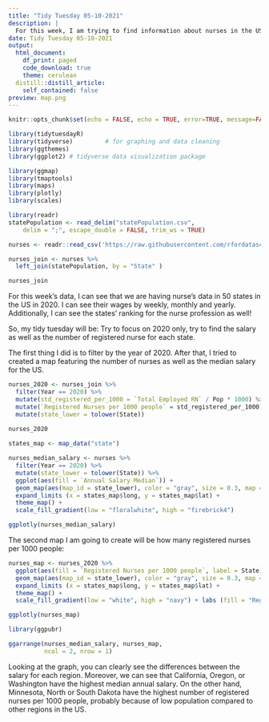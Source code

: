 ```yaml
---
title: "Tidy Tuesday 05-10-2021"
description: |
  For this week, I am trying to find information about nurses in the US: their salary, how many nurses are there for each state in 2020. 
date: Tidy Tuesday 05-10-2021
output:
  html_document:
    df_print: paged
    code_download: true
    theme: cerulean
  distill::distill_article:
    self_contained: false
preview: map.png
---
```



```r
knitr::opts_chunk$set(echo = FALSE, echo = TRUE, error=TRUE, message=FALSE, warning=FALSE)
```

```r
library(tidytuesdayR)
library(tidyverse)         # for graphing and data cleaning
library(ggthemes)
library(ggplot2) # tidyverse data visualization package
```

```r
library(ggmap)
library(tmaptools)
library(maps)
library(plotly)
library(scales)
```



```r
library(readr)
statePopulation <- read_delim("statePopulation.csv", 
    delim = ";", escape_double = FALSE, trim_ws = TRUE)
```


```r
nurses <- readr::read_csv('https://raw.githubusercontent.com/rfordatascience/tidytuesday/master/data/2021/2021-10-05/nurses.csv')
```

```r
nurses_join <- nurses %>% 
  left_join(statePopulation, by = "State" )

nurses_join
```

For this week's data, I can see that we are having nurse's data in 50 states in the US in 2020. I can see their wages by weekly, monthly and yearly. Additionally, I can see the states' ranking for the nurse profession as well!

So, my tidy tuesday will be: Try to focus on 2020 only, try to find the salary as well as the number of registered nurse for each state. 

The first thing I did is to filter by the year of 2020. After that, I tried to created a map featuring the number of nurses as well as the median salary for the US. 

```r
nurses_2020 <- nurses_join %>% 
  filter(Year == 2020) %>% 
  mutate(std_registered_per_1000 = `Total Employed RN` / Pop * 1000) %>% 
  mutate(`Registered Nurses per 1000 people` = std_registered_per_1000) %>% 
  mutate(state_lower = tolower(State)) 
  
nurses_2020
```

```r
states_map <- map_data("state")
```

```r
nurses_median_salary <- nurses %>% 
  filter(Year == 2020) %>% 
  mutate(state_lower = tolower(State)) %>% 
  ggplot(aes(fill = `Annual Salary Median`)) + 
  geom_map(aes(map_id = state_lower), color = "gray", size = 0.3, map = states_map) + 
  expand_limits (x = states_map$long, y = states_map$lat) + 
  theme_map() + 
  scale_fill_gradient(low = "floralwhite", high = "firebrick4")

ggplotly(nurses_median_salary)

```

The second map I am going to create will be how many registered nurses per 1000 people: 

```r
nurses_map <- nurses_2020 %>% 
  ggplot(aes(fill = `Registered Nurses per 1000 people`, label = State)) + 
  geom_map(aes(map_id = state_lower), color = "gray", size = 0.3, map = states_map) + 
  expand_limits (x = states_map$long, y = states_map$lat) +
  theme_map() + 
  scale_fill_gradient(low = "white", high = "navy") + labs (fill = "Registered Nurses per 1000 people")

ggplotly(nurses_map)
```

```r
library(ggpubr)

ggarrange(nurses_median_salary, nurses_map,
          ncol = 2, nrow = 1)
```

Looking at the graph, you can clearly see the differences between the salary for each region. Moreover, we can see that California, Oregon, or Washington have the highest median annual salary. On the other hand, Minnesota, North or South Dakota have the highest number of registered nurses per 1000 people, probably because of low population compared to other regions in the US. 






